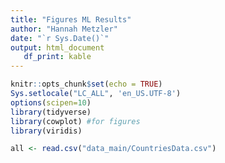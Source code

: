 ```yaml
---
title: "Figures ML Results"
author: "Hannah Metzler"
date: "`r Sys.Date()`"
output: html_document
   df_print: kable
---
```


```r
knitr::opts_chunk$set(echo = TRUE)
Sys.setlocale("LC_ALL", 'en_US.UTF-8')
options(scipen=10)
library(tidyverse)
library(cowplot) #for figures
library(viridis)
```

```r
all <- read.csv("data_main/CountriesData.csv") 

```

